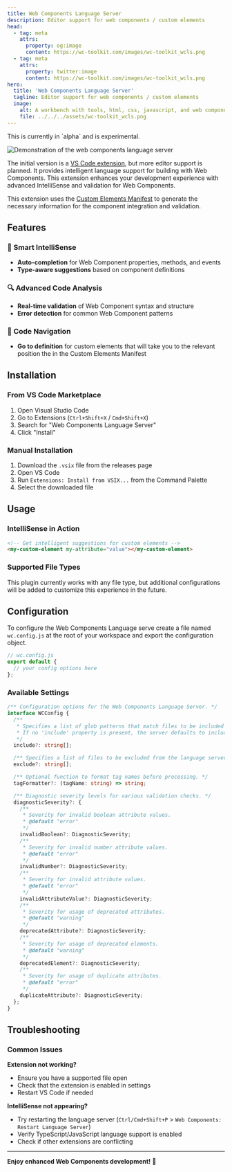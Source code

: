 ```yaml
---
title: Web Components Language Server
description: Editor support for web components / custom elements
head:
  - tag: meta
    attrs:
      property: og:image
      content: https://wc-toolkit.com/images/wc-toolkit_wcls.png
  - tag: meta
    attrs:
      property: twitter:image
      content: https://wc-toolkit.com/images/wc-toolkit_wcls.png
hero:
  title: 'Web Components Language Server'
  tagline: Editor support for web components / custom elements
  image:
    alt: A workbench with tools, html, css, javascript, and web components logo
    file: ../../../assets/wc-toolkit_wcls.png
---
```



<Aside>This is currently in `alpha` and is experimental.</Aside>

![Demonstration of the web components language server](../../../assets/vscode-wcls_demo.gif)

The initial version is a [VS Code extension](https://marketplace.visualstudio.com/items?itemName=wc-toolkit.web-components-language-server), but more editor support is planned. It provides intelligent language support for building with Web Components. This extension enhances your development experience with advanced IntelliSense and validation for Web Components.

This extension uses the [Custom Elements Manifest](https://github.com/webcomponents/custom-elements-manifest) to generate the necessary information for the component integration and validation.

## Features

### 🚀 Smart IntelliSense

- **Auto-completion** for Web Component properties, methods, and events
- **Type-aware suggestions** based on component definitions

### 🔍 Advanced Code Analysis

- **Real-time validation** of Web Component syntax and structure
- **Error detection** for common Web Component patterns

### 🔧 Code Navigation

- **Go to definition** for custom elements that will take you to the relevant position the in the Custom Elements Manifest

## Installation

### From VS Code Marketplace

1. Open Visual Studio Code
2. Go to Extensions (`Ctrl+Shift+X` / `Cmd+Shift+X`)
3. Search for "Web Components Language Server"
4. Click "Install"

### Manual Installation

1. Download the `.vsix` file from the releases page
2. Open VS Code
3. Run `Extensions: Install from VSIX...` from the Command Palette
4. Select the downloaded file

## Usage

### IntelliSense in Action

```html
<!-- Get intelligent suggestions for custom elements -->
<my-custom-element my-attribute="value"></my-custom-element>
```

### Supported File Types

This plugin currently works with any file type, but additional configurations will be added to customize this experience in the future.

## Configuration

To configure the Web Components Language serve create a file named `wc.config.js` at the root of your workspace and export the configuration object.

```js
// wc.config.js
export default {
  // your config options here
};
```

### Available Settings

```ts
/** Configuration options for the Web Components Language Server. */
interface WCConfig {
  /**
   * Specifies a list of glob patterns that match files to be included in compilation.
   * If no 'include' property is present, the server defaults to including all files in the containing directory and subdirectories except those specified by 'exclude'.
   */
  include?: string[];

  /** Specifies a list of files to be excluded from the language server. */
  exclude?: string[];

  /** Optional function to format tag names before processing. */
  tagFormatter?: (tagName: string) => string;

  /** Diagnostic severity levels for various validation checks. */
  diagnosticSeverity?: {
    /** 
     * Severity for invalid boolean attribute values. 
     * @default "error" 
     */
    invalidBoolean?: DiagnosticSeverity;
    /** 
     * Severity for invalid number attribute values. 
     * @default "error" 
     */
    invalidNumber?: DiagnosticSeverity;
    /** 
     * Severity for invalid attribute values. 
     * @default "error" 
     */
    invalidAttributeValue?: DiagnosticSeverity;
    /** 
     * Severity for usage of deprecated attributes. 
     * @default "warning" 
     */
    deprecatedAttribute?: DiagnosticSeverity;
    /** 
     * Severity for usage of deprecated elements. 
     * @default "warning" 
     */
    deprecatedElement?: DiagnosticSeverity;
    /** 
     * Severity for usage of duplicate attributes. 
     * @default "error" 
     */
    duplicateAttribute?: DiagnosticSeverity;
  };
}
```

## Troubleshooting

### Common Issues

**Extension not working?**

- Ensure you have a supported file open
- Check that the extension is enabled in settings
- Restart VS Code if needed

**IntelliSense not appearing?**

- Try restarting the language server (`Ctrl/Cmd+Shift+P` > `Web Components: Restart Language Server`)
- Verify TypeScript/JavaScript language support is enabled
- Check if other extensions are conflicting

---

**Enjoy enhanced Web Components development!** 🎉
